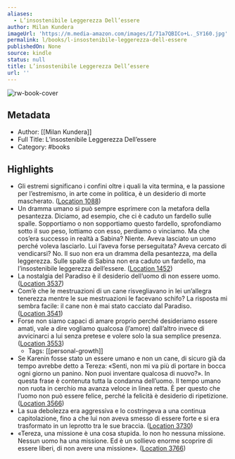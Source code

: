 ```yaml
---
aliases:
  - L’insostenibile Leggerezza Dell’essere
author: Milan Kundera
imageUrl: 'https://m.media-amazon.com/images/I/71a7QBICo+L._SY160.jpg'
permalink: l/books/l-insostenibile-leggerezza-dell-essere
publishedOn: None
source: kindle
status: null
title: L’insostenibile Leggerezza Dell’essere
url: ''
---
```

![rw-book-cover](https://m.media-amazon.com/images/I/71a7QBICo+L._SY160.jpg)

## Metadata

- Author: [[Milan Kundera]]
- Full Title: L’insostenibile Leggerezza Dell’essere
- Category: #books

## Highlights

- Gli estremi significano i confini oltre i quali la vita termina, e la passione per l’estremismo, in arte come in politica, è un desiderio di morte mascherato. ([Location 1088](https://readwise.io/to_kindle?action=open&asin=B09ZYCJM7P&location=1088))
- Un dramma umano si può sempre esprimere con la metafora della pesantezza. Diciamo, ad esempio, che ci è caduto un fardello sulle spalle. Sopportiamo o non sopportiamo questo fardello, sprofondiamo sotto il suo peso, lottiamo con esso, perdiamo o vinciamo. Ma che cos’era successo in realtà a Sabina? Niente. Aveva lasciato un uomo perché voleva lasciarlo. Lui l’aveva forse perseguitata? Aveva cercato di vendicarsi? No. Il suo non era un dramma della pesantezza, ma della leggerezza. Sulle spalle di Sabina non era caduto un fardello, ma l’insostenibile leggerezza dell’essere. ([Location 1452](https://readwise.io/to_kindle?action=open&asin=B09ZYCJM7P&location=1452))
- La nostalgia del Paradiso è il desiderio dell’uomo di non essere uomo. ([Location 3537](https://readwise.io/to_kindle?action=open&asin=B09ZYCJM7P&location=3537))
- Com’è che le mestruazioni di un cane risvegliavano in lei un’allegra tenerezza mentre le sue mestruazioni le facevano schifo? La risposta mi sembra facile: il cane non è mai stato cacciato dal Paradiso. ([Location 3541](https://readwise.io/to_kindle?action=open&asin=B09ZYCJM7P&location=3541))
- Forse non siamo capaci di amare proprio perché desideriamo essere amati, vale a dire vogliamo qualcosa (l’amore) dall’altro invece di avvicinarci a lui senza pretese e volere solo la sua semplice presenza. ([Location 3553](https://readwise.io/to_kindle?action=open&asin=B09ZYCJM7P&location=3553))
    - Tags: [[personal-growth]]
- Se Karenin fosse stato un essere umano e non un cane, di sicuro già da tempo avrebbe detto a Tereza: «Senti, non mi va più di portare in bocca ogni giorno un panino. Non puoi inventare qualcosa di nuovo?». In questa frase è contenuta tutta la condanna dell’uomo. Il tempo umano non ruota in cerchio ma avanza veloce in linea retta. È per questo che l’uomo non può essere felice, perché la felicità è desiderio di ripetizione. ([Location 3566](https://readwise.io/to_kindle?action=open&asin=B09ZYCJM7P&location=3566))
- La sua debolezza era aggressiva e lo costringeva a una continua capitolazione, fino a che lui non aveva smesso di essere forte e si era trasformato in un leprotto tra le sue braccia. ([Location 3730](https://readwise.io/to_kindle?action=open&asin=B09ZYCJM7P&location=3730))
- «Tereza, una missione è una cosa stupida. Io non ho nessuna missione. Nessun uomo ha una missione. Ed è un sollievo enorme scoprire di essere liberi, di non avere una missione». ([Location 3766](https://readwise.io/to_kindle?action=open&asin=B09ZYCJM7P&location=3766))
